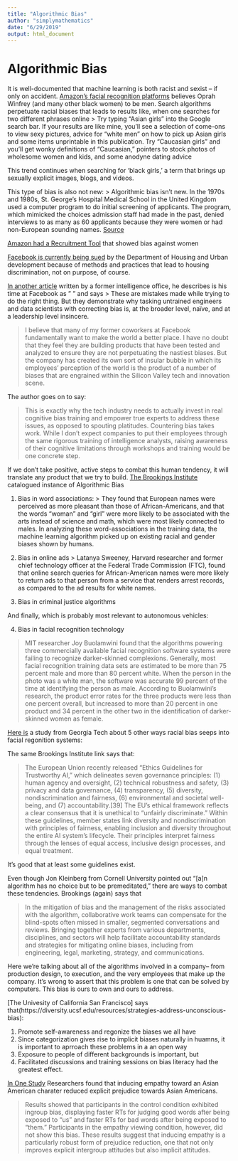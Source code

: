 ```yaml
---
title: "Algorithmic Bias"
author: "simplymathematics"
date: "6/29/2019"
output: html_document
---
```



# Algorithmic Bias

It is well-documented that machine learning is both racist and sexist -- if only on accident. [Amazon's facial recognition platforms](https://time.com/5520558/artificial-intelligence-racial-gender-bias/) believes Oprah Winfrey (and many other black women) to be men. Search algorithms perpetuate racial biases that leads to results like, when one searches for two different phrases online
> Try typing “Asian girls” into the Google search bar. If your results are like mine, you’ll see a selection of come-ons to view sexy pictures, advice for “white men” on how to pick up Asian girls and some items unprintable in this publication. Try “Caucasian girls” and you’ll get wonky definitions of “Caucasian,” pointers to stock photos of wholesome women and kids, and some anodyne dating advice

This trend continues when searching for 'black girls,' a term that brings up sexually explicit images, blogs, and videos. 

This type of bias is also not new: 
> Algorithmic bias isn’t new. In the 1970s and 1980s, St. George’s Hospital Medical School in the United Kingdom used a computer program to do initial screening of applicants. The program, which mimicked the choices admission staff had made in the past, denied interviews to as many as 60 applicants because they were women or had non-European sounding names. 
[Source](https://muse.jhu.edu/article/645268/pdf)

[Amazon had a Recruitment Tool](https://www.reuters.com/article/us-amazon-com-jobs-automation-insight/amazon-scraps-secret-ai-recruiting-tool-that-showed-bias-against-women-idUSKCN1MK08G) that showed bias against women

[Facebook is currently being sued](https://www.politico.com/story/2019/03/28/hud-charges-facebook-with-housing-discrimination-1241406) by the Department of Housing and Urban development because of methods and practices that lead to housing discrimination, not on purpose, of course.


[In another article](https://www.wired.com/story/the-real-reason-tech-struggles-with-algorithmic-bias/) written by a former intelligence office, he describes is his time at Facebook as " " and says
> These are mistakes made while trying to do the right thing. But they demonstrate why tasking untrained engineers and data scientists with correcting bias is, at the broader level, naïve, and at a leadership level insincere.

> I believe that many of my former coworkers at Facebook fundamentally want to make the world a better place. I have no doubt that they feel they are building products that have been tested and analyzed to ensure they are not perpetuating the nastiest biases. But the company has created its own sort of insular bubble in which its employees' perception of the world is the product of a number of biases that are engrained within the Silicon Valley tech and innovation scene.

The author goes on to say:

> This is exactly why the tech industry needs to actually invest in real cognitive bias training and empower true experts to address these issues, as opposed to spouting platitudes. Countering bias takes work. While I don’t expect companies to put their employees through the same rigorous training of intelligence analysts, raising awareness of their cognitive limitations through workshops and training would be one concrete step.

If we don't take positive, active steps to combat this human tendency, it will translate any product that we try to build. [The Brookings Institute](https://www.brookings.edu/research/algorithmic-bias-detection-and-mitigation-best-practices-and-policies-to-reduce-consumer-harms/) catalogued instance of Algorithmic Bias

1. Bias in word associations:
> They found that European names were perceived as more pleasant than those of African-Americans, and that the words “woman” and “girl” were more likely to be associated with the arts instead of science and math, which were most likely connected to males. In analyzing these word-associations in the training data, the machine learning algorithm picked up on existing racial and gender biases shown by humans. 

2. Bias in online ads
> Latanya Sweeney, Harvard researcher and former chief technology officer at the Federal Trade Commission (FTC), found that online search queries for African-American names were more likely to return ads to that person from a service that renders arrest records, as compared to the ad results for white names.

3. Bias in criminal justice algorithms


And finally, which is probably most relevant to autonomous vehicles:

4. Bias in facial recognition technology 

> MIT researcher Joy Buolamwini found that the algorithms powering three commercially available facial recognition software systems were failing to recognize darker-skinned complexions. Generally, most facial recognition training data sets are estimated to be more than 75 percent male and more than 80 percent white. When the person in the photo was a white man, the software was accurate 99 percent of the time at identifying the person as male. According to Buolamwini’s research, the product error rates for the three products were less than one percent overall, but increased to more than 20 percent in one product and 34 percent in the other two in the identification of darker-skinned women as female.


[Here is](https://arxiv.org/pdf/1902.11097.pdf) a study from Georgia Tech about 5 other ways racial bias seeps into facial regonition systems: 


The same Brookings Institute link says that: 

> The European Union recently released “Ethics Guidelines for Trustworthy AI,” which delineates seven governance principles: (1) human agency and oversight, (2) technical robustness and safety, (3) privacy and data governance, (4) transparency, (5) diversity, nondiscrimination and fairness, (6) environmental and societal well-being, and (7) accountability.[39] The EU’s ethical framework reflects a clear consensus that it is unethical to “unfairly discriminate.” Within these guidelines, member states link diversity and nondiscrimination with principles of fairness, enabling inclusion and diversity throughout the entire AI system’s lifecycle. Their principles interpret fairness through the lenses of equal access, inclusive design processes, and equal treatment.

It's good that at least some guidelines exist.

Even though Jon Kleinberg from Cornell University pointed out “[a]n algorithm has no choice but to be premeditated,” there are ways to combat these tendencies. Brookings (again) says that

>  In the mitigation of bias and the management of the risks associated with the algorithm, collaborative work teams can compensate for the blind-spots often missed in smaller, segmented conversations and reviews. Bringing together experts from various departments, disciplines, and sectors will help facilitate accountability standards and strategies for mitigating online biases, including from engineering, legal, marketing, strategy, and communications.

Here we're talking about all of the algorithms involved in a company-- from production design, to execution, and the very employees that make up the company. 
It's wrong to assert that this problem is one that can be solved by computers. This bias is ours to own and ours to address.

[The Univesity of California San Francisco] says that(https://diversity.ucsf.edu/resources/strategies-address-unconscious-bias): 

1. Promote self-awareness and regonize the biases we all have
2. Since categorization gives rise to implicit biases naturally in huamns, it is important to aprroach these problems in a an open way
3. Exposure to people of different backgrounds is important, but
4. Facilitated discussions and training sessions on bias literacy had the greatest effect.

[In One Study](https://psycnet.apa.org/record/2012-23868-001) Researchers found that inducing empathy toward an Asian American charater reduced explicit prejudice towards Asian Americans.

> Results showed that participants in the control condition exhibited ingroup bias, displaying faster RTs for judging good words after being exposed to “us” and faster RTs for bad words after being exposed to “them.” Participants in the empathy viewing condition, however, did not show this bias. These results suggest that inducing empathy is a particularly robust form of prejudice reduction, one that not only improves explicit intergroup attitudes but also implicit attitudes.







